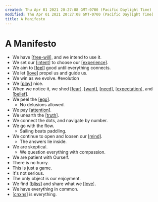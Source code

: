 ```yaml
---
created: Thu Apr 01 2021 20:27:08 GMT-0700 (Pacific Daylight Time)
modified: Thu Apr 01 2021 20:27:08 GMT-0700 (Pacific Daylight Time)
title: A Manifesto
---
```


# A Manifesto

- We have [[free-will]], and we intend to use it.
- We set our [[intent]] to choose our [[experience]].
- We aim to [[feel]] good until everything connects.
- We let [[love]] propel us and guide us.
- We win as we evolve. #evolution
- We [[play]] nice.
- When we notice it, we shed [[fear]], [[want]], [[need]], [[expectation]], and [[belief]].
- We peel the [[ego]].
  - No delusions allowed.
- We pay [[attention]].
- We unearth the [[truth]].
- We connect the dots, and navigate by number.
- We go with the flow.
  - Sailing beats paddling.
- We continue to open and loosen our [[mind]].
  - The answers lie inside.
- We are skeptical.
  - We question everything with compassion.
- We are patient with Ourself.
- There is no hurry.
- This is just a game.
- It's not serious.
- The only object is our enjoyment.
- We find [[bliss]] and share what we [[love]].
- We have everything in common.
- [[cnxns]] is everything.

[//begin]: # 'Autogenerated link references for markdown compatibility'
[free-will]: free-will 'Free Will'
[intent]: intent 'Intent'
[experience]: experience 'experience'
[feel]: feel 'feel'
[love]: love 'Love'
[play]: play 'Play'
[fear]: fear 'Fear'
[want]: want 'want'
[need]: need 'Need'
[expectation]: expectation 'expectation'
[belief]: belief 'belief'
[ego]: ego 'Ego'
[attention]: attention 'Attention'
[truth]: truth 'Truth'
[mind]: mind 'Mind'
[bliss]: bliss 'Bliss'
[love]: love 'Love'
[cnxns]: cnxns 'CNXNS'
[//end]: # 'Autogenerated link references'
